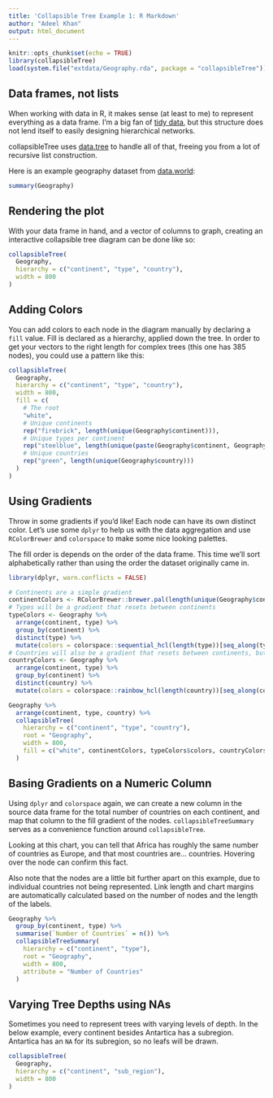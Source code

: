```yaml
---
title: 'Collapsible Tree Example 1: R Markdown'
author: "Adeel Khan"
output: html_document
---
```


```r
knitr::opts_chunk$set(echo = TRUE)
library(collapsibleTree)
load(system.file("extdata/Geography.rda", package = "collapsibleTree"))
```

## Data frames, not lists

When working with data in R, it makes sense (at least to me) to represent everything as a data frame. I'm a big fan of [tidy data](https://cran.r-project.org/web/packages/tidyr/vignettes/tidy-data.html), but this structure does not lend itself to easily designing hierarchical networks. 

collapsibleTree uses [data.tree](https://cran.r-project.org/web/packages/data.tree/vignettes/data.tree.html) to handle all of that, freeing you from a lot of recursive list construction.

Here is an example geography dataset from [data.world](https://data.world/glx/geography-table):

```r
summary(Geography)
```

## Rendering the plot

With your data frame in hand, and a vector of columns to graph, creating an interactive collapsible tree diagram can be done like so:

```r
collapsibleTree(
  Geography,
  hierarchy = c("continent", "type", "country"),
  width = 800
)
```

## Adding Colors

You can add colors to each node in the diagram manually by declaring a `fill` value. Fill is declared as a hierarchy, applied down the tree. In order to get your vectors to the right length for complex trees (this one has 385 nodes), you could use a pattern like this:

```r
collapsibleTree(
  Geography,
  hierarchy = c("continent", "type", "country"),
  width = 800,
  fill = c(
    # The root
    "white",
    # Unique continents
    rep("firebrick", length(unique(Geography$continent))),
    # Unique types per continent
    rep("steelblue", length(unique(paste(Geography$continent, Geography$type)))),
    # Unique countries
    rep("green", length(unique(Geography$country)))
  )
)
```

## Using Gradients

Throw in some gradients if you'd like! Each node can have its own distinct color. Let's use some `dplyr` to help us with the data aggregation and use `RColorBrewer` and `colorspace` to make some nice looking palettes.

The fill order is depends on the order of the data frame. This time we'll sort alphabetically rather than using the order the dataset originally came in.

```r
library(dplyr, warn.conflicts = FALSE)

# Continents are a simple gradient
continentColors <- RColorBrewer::brewer.pal(length(unique(Geography$continent)), "Reds")
# Types will be a gradient that resets between continents
typeColors <- Geography %>%
  arrange(continent, type) %>% 
  group_by(continent) %>%
  distinct(type) %>%
  mutate(colors = colorspace::sequential_hcl(length(type))[seq_along(type)])
# Countries will also be a gradient that resets between continents, but not types
countryColors <- Geography %>%
  arrange(continent, type) %>% 
  group_by(continent) %>%
  distinct(country) %>%
  mutate(colors = colorspace::rainbow_hcl(length(country))[seq_along(country)])

Geography %>%
  arrange(continent, type, country) %>%
  collapsibleTree(
    hierarchy = c("continent", "type", "country"),
    root = "Geography",
    width = 800,
    fill = c("white", continentColors, typeColors$colors, countryColors$colors)
  )
```

## Basing Gradients on a Numeric Column

Using `dplyr` and `colorspace` again, we can create a new column in the source data frame for the total number of countries on each continent, and map that column to the fill gradient of the nodes. `collapsibleTreeSummary` serves as a convenience function around `collapsibleTree`. 

Looking at this chart, you can tell that Africa has roughly the same number of countries as Europe, and that most countries are... countries. Hovering over the node can confirm this fact.

Also note that the nodes are a little bit further apart on this example, due to individual countries not being represented. Link length and chart margins are automatically calculated based on the number of nodes and the length of the labels.

```r
Geography %>%
  group_by(continent, type) %>%
  summarise(`Number of Countries` = n()) %>%
  collapsibleTreeSummary(
    hierarchy = c("continent", "type"),
    root = "Geography",
    width = 800,
    attribute = "Number of Countries"
  )
```

## Varying Tree Depths using NAs

Sometimes you need to represent trees with varying levels of depth. In the below example, every continent besides Antartica has a subregion. Antartica has an `NA` for its subregion, so no leafs will be drawn.

```r
collapsibleTree(
  Geography,
  hierarchy = c("continent", "sub_region"),
  width = 800
)
```
